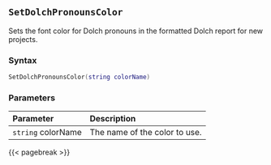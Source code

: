 ## `SetDolchPronounsColor`

Sets the font color for Dolch pronouns in the formatted Dolch report for new projects.

### Syntax {-}

``` .lua
SetDolchPronounsColor(string colorName)
```

### Parameters {-}

**Parameter** | **Description**
| :-- | :-- |
| `string` colorName | The name of the color to use. |

{{< pagebreak >}}